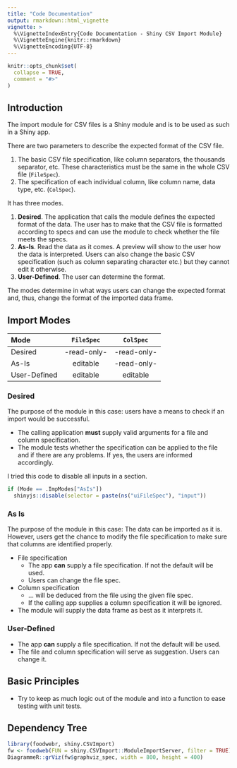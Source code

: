```yaml
---
title: "Code Documentation"
output: rmarkdown::html_vignette
vignette: >
  %\VignetteIndexEntry{Code Documentation - Shiny CSV Import Module}
  %\VignetteEngine{knitr::rmarkdown}
  %\VignetteEncoding{UTF-8}
---
```


```r
knitr::opts_chunk$set(
  collapse = TRUE,
  comment = "#>"
)
```

## Introduction

The import module for CSV files is a Shiny module and is to be used as such in a Shiny app.

There are two parameters to describe the expected format of the CSV file.

1.  The basic CSV file specification, like column separators, the thousands separator, etc. These characteristics must be the same in the whole CSV file (`FileSpec`).
2.  The specification of each individual column, like column name, data type, etc. (`ColSpec`).

It has three modes.

1.  **Desired**. The application that calls the module defines the expected format of the data. The user has to make that the CSV file is formatted according to specs and can use the module to check whether the file meets the specs.
1.  **As-Is**. Read the data as it comes. A preview will show to the user how the data is interpreted. Users can also change the basic CSV specification (such as column separating character etc.) but they cannot edit it otherwise.
1.  **User-Defined**. The user can determine the format.

The modes determine in what ways users can change the expected format and, thus, change the format of the imported data frame.



## Import Modes


| Mode         | `FileSpec`  |  `ColSpec`  |
|:-------------|:-----------:|:-----------:|
| Desired      | -read-only- | -read-only- |
| As-Is        | editable    | -read-only- |
| User-Defined | editable    |  editable   |



### Desired

The purpose of the module in this case: users have a means to check if an import would be successful.

* The calling application **must** supply valid arguments for a file and column specification.
* The module tests whether the specification can be applied to the file and if there are any problems. If yes, the users are informed accordingly.

I tried this code to disable all inputs in a section.

```r
if (Mode == .ImpModes["AsIs"])
  shinyjs::disable(selector = paste(ns("uiFileSpec"), "input"))
```


### As Is

The purpose of the module in this case: The data can be imported as it is. However, users get the chance to modify the file specification to make sure that columns are identified properly.

* File specification
  * The app **can** supply a file specification. If not the default will be used.
  * Users can change the file spec.
* Column specification 
  * ... will be deduced from the file using the given file spec.
  * If the calling app supplies a column specification it will be ignored.
* The module will supply the data frame as best as it interprets it.



### User-Defined

* The app **can** supply a file specification. If not the default will be used.
* The file and column specification will serve as suggestion. Users can change it.




## Basic Principles

* Try to keep as much logic out of the module and into a function to ease testing with unit tests.



## Dependency Tree

```r
library(foodwebr, shiny.CSVImport)
fw <- foodweb(FUN = shiny.CSVImport::ModuleImportServer, filter = TRUE)
DiagrammeR::grViz(fw$graphviz_spec, width = 800, height = 400)
```



